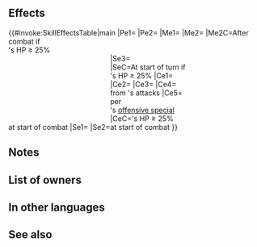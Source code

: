 {{Weapon Infobox
|tagid=SID_意気軒昂の夏祭の斧
|intID=4275
|image=wep_ax157
|exclusive=1
|weaponType=Axe
|cost=400
|might=16
|range=1
|cooldown=-1
|effect=Enables【Canto (Rem. +1)】.<br>Accelerates Special trigger (cooldown count-1).<br>Grants Atk/Spd/Def/Res+5.<br><br>At start of turn, if unit's HP ≥ 25%, grants Spd/Def/Res+6, "neutralizes 'effective against flying' bonuses," and "reduces the percentage of foe's non-Special 'reduce damage by X%' skills by 50% during combat (excluding area-of-effect Specials)" to unit for 1 turn.<br><br>At start of combat, if unit's HP ≥ 25% grants bonus to unit's Atk/Spd/Def/Res = 15% of unit's Spd at start of combat, neutralizes effects that inflict "Special cooldown charge -X" on unit, unit deals +X × 5 damage (max 30; excluding area-of-effect Specials), and reduces damage from foe's attacks by X × 3 during combat (max 18; excluding area-of-effect Specials), and also, when foe's attack triggers foe's Special, reduces damage further by X × 3 (max 18; excluding area-of-effect Specials; X = number of【Bonus】effects active on unit and foe, excluding stat bonuses).<br><br>At start of combat, if unit's HP ≥ 25%, restores 7 HP to unit after combat.<br><br>【Canto (Rem. +1)】<br>After an attack, Assist skill, or structure destruction, unit can move again.<br><br>The distance of the movement is the remaining movement the unit had before the actions listed above+1 (If unit used a movement skill that warps them, the remainder is 0).<br><br>(Unit moves according to movement type. Once per turn. Cannot attack or assist. Only highest value applied. Does not stack. After moving, if a skill that grants another action would be triggered (like with Galeforce), Canto will trigger after the granted action. Unit's base movement has no effect on movement granted. Cannot warp (using skills like Wings of Mercy) a distance greater than unit would be able to move with normal Canto movement.)<br><br>【Bonus】<br>All effects that last "for 1 turn" or "that turn only." Includes bonuses granted by a skill like Rally or Hone and positive status effects (extra movement or effects like Dominance).
|statModifiers=0,21,5,5,5
|required=Silver Axe
|properties=
}}
==Effects==
{{#invoke:SkillEffectsTable|main
|Pe1={{Eft|Accelerates Special}}
|Pe2={{Eft|Stat Boosts|Atk/Spd/Def/Res|5}}
|Me1={{Eft|Canto|Rem. +1}}
|Me2={{Eft|Heal|7}}
|Me2C=After combat if<br>{{Tgt|Unit}}'s HP ≥ 25%<br>at start of combat
|Se1={{Eft|Bonuses|Spd/Def/Res|6}}
|Se2=<span style="width:12em;display:inline-block"/>{{SEt|Neutralize Effective Against Flying}}
|Se3=<span style="width:12em;display:inline-block"/>{{SEt|Halves non-Special damage reduction}}
|SeC=At start of turn if<br>{{Tgt|Unit}}'s HP ≥ 25%
|Ce1={{Eft|Temporary buffs|Atk/Spd/Def/Res|15% of {{Tgt|Unit}}'s Atk<br>at start of combat}}
|Ce2={{Eft|Neutralize Guard}}
|Ce3={{Eft|Damage Boost|5 x {{Kp|Bonus}} effects<br>on {{Tgt|Unit}} '''&''' {{Tgt|Foe}}}}
|Ce4={{Eft|Damage Reduction|3 x {{Kp|Bonus}} effects<br>on {{Tgt|Unit}} '''&''' {{Tgt|Foe}}}}<br>from {{Tgt|Foe}}'s attacks
|Ce5={{Eft|Damage Reduction|3 x {{Kp|Bonus}} effects<br>on {{Tgt|Unit}} '''&''' {{Tgt|Foe}}}} per<br>{{Tgt|Foe}}'s [[offensive special]]
|CeC={{Tgt|Unit}}'s HP ≥ 25%<br>at start of combat
}}

==Notes==
{{Canto|Rem. +1}}
{{Bonuses}}
{{Neutralize Effective Against Flying}}
{{Halves non-Special damage reduction}}
{{Temporary buffs}}
{{At start of combat}}
{{CooldownChargeMinusNeutralization}}
{{FlatDamageBoost|X (max: 30)}}
{{FlatDamageReduction|X (max: 18)}}
{{EffectfromBonus|nonStat=1|target=unit or foe|damage boost and damage reduction effects}}
==List of owners==
{{Skill Hero List}}
==In other languages==
{{OtherLanguages
|japanese=意気軒昂の夏祭の斧
|german=Sommeraxt
|spanishEU=Hacha veraniega
|spanishLA=Hacha veraniega
|french=Hache estivale
|italian=Ascia d'estate
|chineseTW=意氣軒昂的夏祭之斧
|portuguese=Machado estival
}}
==See also==
{{See also skills|cond=(Description LIKE '%"neutralizes _effective against flying_ bonuses%' OR Description LIKE '%"reduces the percentage of foe_s non-Special%for 1 turn%' OR Description LIKE '% number of【Bonus】%effects active on unit and foe%' OR Description LIKE '%foe_s attack triggers foe_s Special%reduce%damage%') AND Exclusive='1'}}
{{Weapons Navbox}}